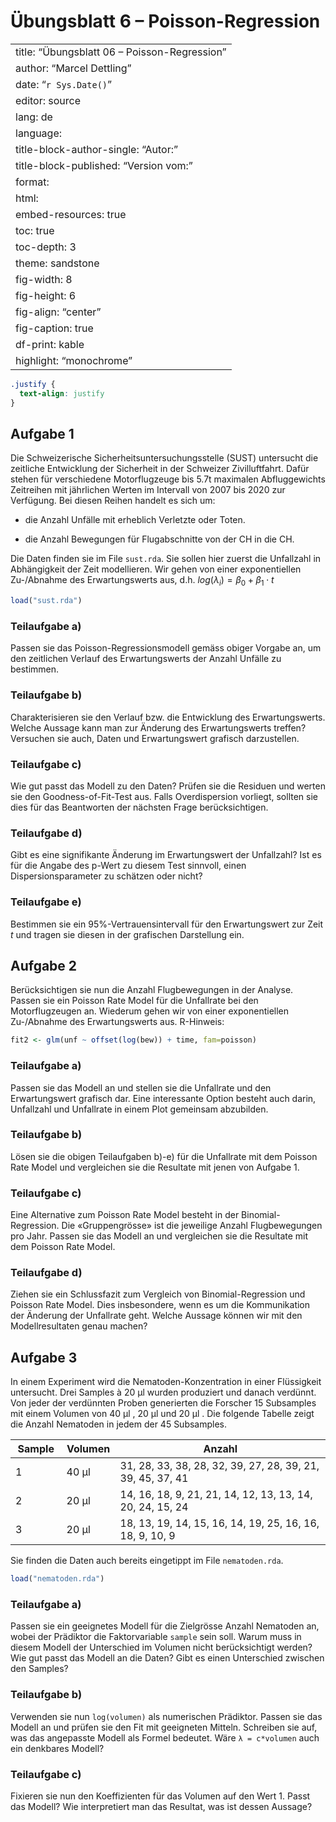 # Übungsblatt 6 – Poisson-Regression {.unnumbered}

---
title:  "Übungsblatt 06 – Poisson-Regression "
author: "Marcel Dettling"
date:   "`r Sys.Date()`"
editor: source
lang: de
language: 
  title-block-author-single: "Autor:"
  title-block-published: "Version vom:"
format:
  html:
    embed-resources: true
    toc: true
    toc-depth: 3
    theme: sandstone
    fig-width: 8
    fig-height: 6
    fig-align: "center"
    fig-caption: true
    df-print: kable
    highlight: "monochrome"
---

```css
.justify {
  text-align: justify
}
```

## Aufgabe 1 {.justify}

Die Schweizerische Sicherheitsuntersuchungsstelle (SUST) untersucht die zeitliche Entwicklung der Sicherheit in der Schweizer Zivilluftfahrt. Dafür stehen für verschiedene Motorflugzeuge bis 5.7t maximalen Abfluggewichts Zeitreihen mit jährlichen Werten im Intervall von 2007 bis 2020 zur Verfügung. Bei diesen Reihen handelt es sich um:

-   die Anzahl Unfälle mit erheblich Verletzte oder Toten.

-   die Anzahl Bewegungen für Flugabschnitte von der CH in die CH.

Die Daten finden sie im File `sust.rda`. Sie sollen hier zuerst die Unfallzahl in Abhängigkeit der Zeit modellieren. Wir gehen von einer exponentiellen Zu-/Abnahme des Erwartungswerts aus, d.h. $log(\lambda_i) = \beta_0+\beta_1 \cdot t$

```r
load("sust.rda")
```

### Teilaufgabe a)

Passen sie das Poisson-Regressionsmodell gemäss obiger Vorgabe an, um den zeitlichen Verlauf des Erwartungswerts der Anzahl Unfälle zu bestimmen.

### Teilaufgabe b)

Charakterisieren sie den Verlauf bzw. die Entwicklung des Erwartungswerts. Welche Aussage kann man zur Änderung des Erwartungswerts treffen? Versuchen sie auch, Daten und Erwartungswert grafisch darzustellen.

### Teilaufgabe c)

Wie gut passt das Modell zu den Daten? Prüfen sie die Residuen und werten sie den Goodness-of-Fit-Test aus. Falls Overdispersion vorliegt, sollten sie dies für das Beantworten der nächsten Frage berücksichtigen.

### Teilaufgabe d)

Gibt es eine signifikante Änderung im Erwartungswert der Unfallzahl? Ist es für die Angabe des p-Wert zu diesem Test sinnvoll, einen Dispersionsparameter zu schätzen oder nicht?

### Teilaufgabe e)

Bestimmen sie ein 95%-Vertrauensintervall für den Erwartungswert zur Zeit $t$ und tragen sie diesen in der grafischen Darstellung ein.

## Aufgabe 2 {.justify}

Berücksichtigen sie nun die Anzahl Flugbewegungen in der Analyse. Passen sie ein Poisson Rate Model für die Unfallrate bei den Motorflugzeugen an. Wiederum gehen wir von einer exponentiellen Zu-/Abnahme des Erwartungswerts aus. R-Hinweis:

```r
fit2 <- glm(unf ~ offset(log(bew)) + time, fam=poisson)
```

### Teilaufgabe a)

Passen sie das Modell an und stellen sie die Unfallrate und den Erwartungswert grafisch dar. Eine interessante Option besteht auch darin, Unfallzahl und Unfallrate in einem Plot gemeinsam abzubilden.

### Teilaufgabe b)

Lösen sie die obigen Teilaufgaben b)-e) für die Unfallrate mit dem Poisson Rate Model und vergleichen sie die Resultate mit jenen von Aufgabe 1.

### Teilaufgabe c)

Eine Alternative zum Poisson Rate Model besteht in der Binomial-Regression. Die «Gruppengrösse» ist die jeweilige Anzahl Flugbewegungen pro Jahr. Passen sie das Modell an und vergleichen sie die Resultate mit dem Poisson Rate Model.

### Teilaufgabe d)

Ziehen sie ein Schlussfazit zum Vergleich von Binomial-Regression und Poisson Rate Model. Dies insbesondere, wenn es um die Kommunikation der Änderung der Unfallrate geht. Welche Aussage können wir mit den Modellresultaten genau machen?

## Aufgabe 3 {.justify}

In einem Experiment wird die Nematoden-Konzentration in einer Flüssigkeit untersucht. Drei Samples à 20 µl wurden produziert und danach verdünnt. Von jeder der verdünnten Proben generierten die Forscher 15 Subsamples mit einem Volumen von 40 µl , 20 µl und 20 µl . Die folgende Tabelle zeigt die Anzahl Nematoden in jedem der 45 Subsamples.

| Sample | Volumen | Anzahl                                                     |
|------------|------------|------------------------------------------------|
| 1      | 40 µl   | 31, 28, 33, 38, 28, 32, 39, 27, 28, 39, 21, 39, 45, 37, 41 |
| 2      | 20 µl   | 14, 16, 18, 9, 21, 21, 14, 12, 13, 13, 14, 20, 24, 15, 24  |
| 3      | 20 µl   | 18, 13, 19, 14, 15, 16, 14, 19, 25, 16, 16, 18, 9, 10, 9   |

Sie finden die Daten auch bereits eingetippt im File `nematoden.rda`.

```r
load("nematoden.rda")
```

### Teilaufgabe a)

Passen sie ein geeignetes Modell für die Zielgrösse Anzahl Nematoden an, wobei der Prädiktor die Faktorvariable `sample` sein soll. Warum muss in diesem Modell der Unterschied im Volumen nicht berücksichtigt werden? Wie gut passt das Modell an die Daten? Gibt es einen Unterschied zwischen den Samples?

### Teilaufgabe b)

Verwenden sie nun `log(volumen)` als numerischen Prädiktor. Passen sie das Modell an und prüfen sie den Fit mit geeigneten Mitteln. Schreiben sie auf, was das angepasste Modell als Formel bedeutet. Wäre `λ = c*volumen` auch ein denkbares Modell?

### Teilaufgabe c)

Fixieren sie nun den Koeffizienten für das Volumen auf den Wert 1. Passt das Modell? Wie interpretiert man das Resultat, was ist dessen Aussage?
